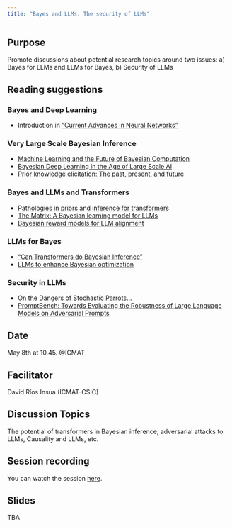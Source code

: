 ```yaml
---
title: "Bayes and LLMs. The security of LLMs"
---
```


## Purpose

Promote discussions about potential research topics around two issues: a) Bayes for LLMs and LLMs for Bayes, b) Security of LLMs

## Reading suggestions

### Bayes and Deep Learning

- Introduction in ["Current Advances in Neural Networks"](https://www.annualreviews.org/doi/pdf/10.1146/annurev-statistics-040220-112019)

### Very Large Scale Bayesian Inference
- [Machine Learning and the Future of Bayesian Computation](https://arxiv.org/abs/2304.11251)
- [Bayesian Deep Learning in the Age of Large Scale AI](https://arxiv.org/abs/2402.00809)
- [Prior knowledge elicitation: The past, present, and future](https://arxiv.org/abs/2112.01380)

### Bayes and LLMs and Transformers
- [Pathologies in priors and inference for transformers](https://arxiv.org/abs/2110.04020)
- [The Matrix: A Bayesian learning model for LLMs](https://arxiv.org/abs/2402.03175)
- [Bayesian reward models for LLM alignment](https://arxiv.org/abs/2402.13210)

### LLMs for Bayes
- ["Can Transformers do Bayesian Inference"](https://arxiv.org/abs/2112.10510)
- [LLMs to enhance Bayesian optimization](https://arxiv.org/abs/2402.03921)

### Security in LLMs
- [On the Dangers of Stochastic Parrots…](https://dl.acm.org/doi/10.1145/3442188.3445922)
- [PromptBench: Towards Evaluating the Robustness of Large Language Models on Adversarial Prompts](https://arxiv.org/abs/2306.04528)

## Date

May 8th at 10.45. @ICMAT

## Facilitator

David Ríos Insua (ICMAT-CSIC)

## Discussion Topics

The potential of transformers in Bayesian inference, adversarial attacks to LLMs, Causality and LLMs, etc.

## Session recording

You can watch the session [here](https://youtube.com/live/5ocPeveepNA).

## Slides

TBA

